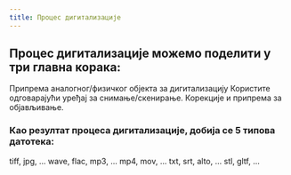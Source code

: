 ```yaml
---
title: Процес дигитализације
---
```



## Процес дигитализације можемо поделити у три главна корака:

<CardGrid stagger>
    <Card title="1. Припрема" icon="approve-check">
        Припрема аналогног/физичког објекта за дигитализацију
    </Card>
    <Card title="2. Снимање/скенирање" icon="add-document">
        Користите одговарајући уређај за снимање/скенирање.
    </Card>
    <Card title="3. Обрада" icon="setting">
        Корекције и припрема за објављивање.
    </Card>
</CardGrid>

### Као резултат процеса дигитализације, добија се 5 типова датотека:

<CardGrid stagger>
    <Card title="1. СЛИКОВНИ ФАЈЛОВИ" icon="information">
        tiff, jpg, ...
    </Card>
    <Card title="2. ЗВУЧНИ ФАЈЛОВИ" icon="information">
        wave, flac, mp3, ...
    </Card>
    <Card title="3. ВИДЕО ФАЈЛОВИ" icon="information">
        mp4, mov, ...
    </Card>
   <Card title="4. ТЕКСТУАЛНИ ФАЈЛОВИ" icon="information">
        txt, srt, alto, ...
    </Card>
    <Card title="5. 3Д ФАЈЛОВИ" icon="information">
        stl, gltf, ...
    </Card>
</CardGrid>

